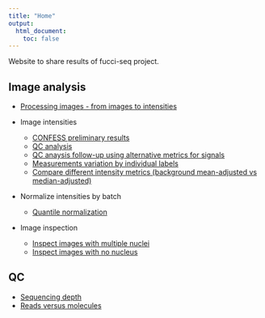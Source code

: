 ```yaml
---
title: "Home"
output:
  html_document:
    toc: false
---
```


Website to share results of fucci-seq project.


## Image analysis

* [Processing images - from images to intensities](images-process.html)

* Image intensities
    * [CONFESS preliminary results](confess-prelim.html)
    * [QC analysis](images-qc.html)
    * [QC anaysis follow-up using alternative metrics for signals](images-qc-followup.html)
    * [Measurements variation by individual labels](images-qc-labels.html)
    * [Compare different intensity metrics (background mean-adjusted vs median-adjusted)](images-metrics.html)

* Normalize intensities by batch
    * [Quantile normalization](images-normalize-quantile.html)

* Image inspection
    * [Inspect images with multiple nuclei](images-multiple-nuclei.html)
    * [Inspect images with no nucleus](images-zero-nuclei.html)

## QC

* [Sequencing depth](totals.html)
* [Reads versus molecules](reads-v-molecules.html)

